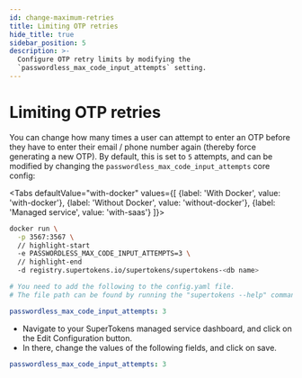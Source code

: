 ```yaml
---
id: change-maximum-retries
title: Limiting OTP retries
hide_title: true
sidebar_position: 5
description: >-
  Configure OTP retry limits by modifying the
  `passwordless_max_code_input_attempts` setting.
---
```



# Limiting OTP retries

You can change how many times a user can attempt to enter an OTP before they have to enter their email / phone number again (thereby force generating a new OTP). By default, this is set to `5` attempts, and can be modified by changing the `passwordless_max_code_input_attempts` core config:

<Tabs
defaultValue="with-docker"
values={[
{label: 'With Docker', value: 'with-docker'},
{label: 'Without Docker', value: 'without-docker'},
{label: 'Managed service', value: 'with-saas'}
]}>

<TabItem value="with-docker">

```bash
docker run \
  -p 3567:3567 \
  // highlight-start
  -e PASSWORDLESS_MAX_CODE_INPUT_ATTEMPTS=3 \
  // highlight-end
  -d registry.supertokens.io/supertokens/supertokens-<db name>
```

</TabItem>

<TabItem value="without-docker">

```yaml
# You need to add the following to the config.yaml file.
# The file path can be found by running the "supertokens --help" command

passwordless_max_code_input_attempts: 3

```
</TabItem>

<TabItem value="with-saas">

- Navigate to your SuperTokens managed service dashboard, and click on the Edit Configuration button.
- In there, change the values of the following fields, and click on save.

```yaml
passwordless_max_code_input_attempts: 3
```
</TabItem>
</Tabs>


